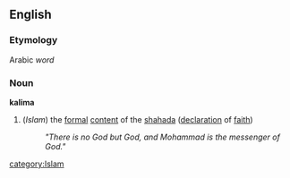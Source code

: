 ==English==
===Etymology===
Arabic ''word''
===Noun===
'''kalima'''
#(''Islam'') the [[formal]] [[content]] of the [[shahada]] ([[declaration]] of [[faith]])
#:''"There is no God but God, and Mohammad is the messenger of God."''
[[category:Islam]]